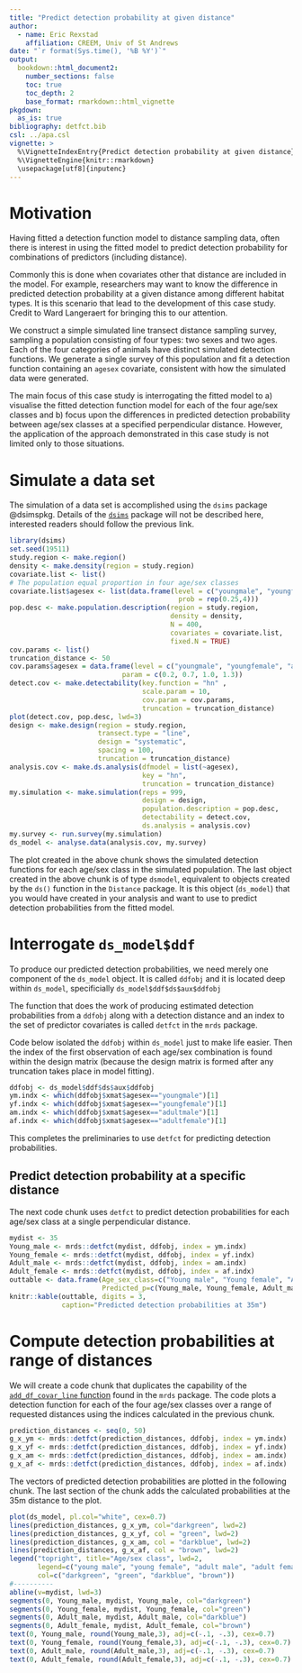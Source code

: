 ```yaml
---
title: "Predict detection probability at given distance"
author:
  - name: Eric Rexstad 
    affiliation: CREEM, Univ of St Andrews
date: "`r format(Sys.time(), '%B %Y')`"
output: 
  bookdown::html_document2:
    number_sections: false
    toc: true
    toc_depth: 2
    base_format: rmarkdown::html_vignette
pkgdown:
  as_is: true 
bibliography: detfct.bib
csl: ../apa.csl     
vignette: >
  %\VignetteIndexEntry{Predict detection probability at given distance}
  %\VignetteEngine{knitr::rmarkdown}
  \usepackage[utf8]{inputenc}
---
```


# Motivation

Having fitted a detection function model to distance sampling data, often there is interest in using the fitted model to predict detection probability for combinations of predictors (including distance). 

Commonly this is done when covariates other that distance are included in the model. For example, researchers may want to know the difference in predicted detection probability at a given distance among different habitat types. It is this scenario that lead to the development of this case study. Credit to Ward Langeraert for bringing this to our attention.

We construct a simple simulated line transect distance sampling survey, sampling a population consisting of four types: two sexes and two ages. Each of the four categories of animals have distinct simulated detection functions. We generate a single survey of this population and fit a detection function containing an `agesex` covariate, consistent with how the simulated data were generated.

The main focus of this case study is interrogating the fitted model to a) visualise the fitted detection function model for each of the four age/sex classes and b) focus upon the differences in predicted detection probability between age/sex classes at a specified perpendicular distance. However, the application of the approach demonstrated in this case study is not limited only to those situations.

# Simulate a data set

The simulation of a data set is accomplished using the `dsims` package @dsimspkg. Details of the [`dsims`](https://distancesampling.org/dsims/index.html) package will not be described here, interested readers should follow the previous link.

```r
library(dsims)
set.seed(19511)
study.region <- make.region()
density <- make.density(region = study.region)
covariate.list <- list()
# The population equal proportion in four age/sex classes
covariate.list$agesex <- list(data.frame(level = c("youngmale", "youngfemale", "adultmale", "adultfemale"), 
                                          prob = rep(0.25,4)))
pop.desc <- make.population.description(region = study.region, 
                                        density = density, 
                                        N = 400,
                                        covariates = covariate.list,
                                        fixed.N = TRUE)
cov.params <- list()
truncation_distance <- 50
cov.params$agesex = data.frame(level = c("youngmale", "youngfemale", "adultmale", "adultfemale"), 
                            param = c(0.2, 0.7, 1.0, 1.3))
detect.cov <- make.detectability(key.function = "hn" ,
                                 scale.param = 10,
                                 cov.param = cov.params, 
                                 truncation = truncation_distance)
plot(detect.cov, pop.desc, lwd=3)
design <- make.design(region = study.region,
                      transect.type = "line",
                      design = "systematic",
                      spacing = 100,
                      truncation = truncation_distance)
analysis.cov <- make.ds.analysis(dfmodel = list(~agesex),
                                 key = "hn",
                                 truncation = truncation_distance)
my.simulation <- make.simulation(reps = 999, 
                                 design = design,
                                 population.description = pop.desc,
                                 detectability = detect.cov,
                                 ds.analysis = analysis.cov)
my.survey <- run.survey(my.simulation)
ds_model <- analyse.data(analysis.cov, my.survey)
```

The plot created in the above chunk shows the simulated detection functions for each age/sex class in the simulated population. The last object created in the above chunk is of type `dsmodel`, equivalent to objects created by the `ds()` function in the `Distance` package. It is this object (`ds_model`) that you would have created in your analysis and want to use to predict detection probabilities from the fitted model.

# Interrogate `ds_model$ddf`

To produce our predicted detection probabilities, we need merely one component of the `ds_model` object. It is called `ddfobj` and it is located deep within `ds_model`, specificially `ds_model$ddf$ds$aux$ddfobj`

The function that does the work of producing estimated detection probabilities from a `ddfobj` along with a detection distance and an index to the set of predictor covariates is called `detfct` in the `mrds` package.

Code below isolated the `ddfobj` within `ds_model` just to make life easier. Then the index of the first observation of each age/sex combination is found within the design matrix (because the design matrix is formed after any truncation takes place in model fitting).

```r
ddfobj <- ds_model$ddf$ds$aux$ddfobj
ym.indx <- which(ddfobj$xmat$agesex=="youngmale")[1]
yf.indx <- which(ddfobj$xmat$agesex=="youngfemale")[1]
am.indx <- which(ddfobj$xmat$agesex=="adultmale")[1]
af.indx <- which(ddfobj$xmat$agesex=="adultfemale")[1]
```

This completes the preliminaries to use `detfct` for predicting detection probabilities.

## Predict detection probability at a specific distance

The next code chunk uses `detfct` to predict detection probabilities for each age/sex class at a single perpendicular distance.

```r
mydist <- 35
Young_male <- mrds::detfct(mydist, ddfobj, index = ym.indx)
Young_female <- mrds::detfct(mydist, ddfobj, index = yf.indx)
Adult_male <- mrds::detfct(mydist, ddfobj, index = am.indx)
Adult_female <- mrds::detfct(mydist, ddfobj, index = af.indx)
outtable <- data.frame(Age_sex_class=c("Young male", "Young female", "Adult male", "Adult female"),
                       Predicted_p=c(Young_male, Young_female, Adult_male, Adult_female))
knitr::kable(outtable, digits = 3, 
             caption="Predicted detection probabilities at 35m")
```

# Compute detection probabilities at range of distances

We will create a code chunk that duplicates the capability of the [`add_df_covar_line` function](https://distancesampling.org/mrds/reference/add.df.covar.line.html) found in the `mrds` package. The code plots a detection function for each of the four age/sex classes over a range of requested distances using the indices calculated in the previous chunk.

```r
prediction_distances <- seq(0, 50) 
g_x_ym <- mrds::detfct(prediction_distances, ddfobj, index = ym.indx)
g_x_yf <- mrds::detfct(prediction_distances, ddfobj, index = yf.indx)
g_x_am <- mrds::detfct(prediction_distances, ddfobj, index = am.indx)
g_x_af <- mrds::detfct(prediction_distances, ddfobj, index = af.indx)
```

The vectors of predicted detection probabilities are plotted in the following chunk. The last section of the chunk adds the calculated probabilities at the 35m distance to the plot.

```r
plot(ds_model, pl.col="white", cex=0.7)
lines(prediction_distances, g_x_ym, col="darkgreen", lwd=2)
lines(prediction_distances, g_x_yf, col = "green", lwd=2)
lines(prediction_distances, g_x_am, col = "darkblue", lwd=2)
lines(prediction_distances, g_x_af, col = "brown", lwd=2)
legend("topright", title="Age/sex class", lwd=2,
       legend=c("young male", "young female", "adult male", "adult female"),
       col=c("darkgreen", "green", "darkblue", "brown"))
#----------
abline(v=mydist, lwd=3)
segments(0, Young_male, mydist, Young_male, col="darkgreen")
segments(0, Young_female, mydist, Young_female, col="green")
segments(0, Adult_male, mydist, Adult_male, col="darkblue")
segments(0, Adult_female, mydist, Adult_female, col="brown")
text(0, Young_male, round(Young_male,3), adj=c(-.1, -.3), cex=0.7)
text(0, Young_female, round(Young_female,3), adj=c(-.1, -.3), cex=0.7)
text(0, Adult_male, round(Adult_male,3), adj=c(-.1, -.3), cex=0.7)
text(0, Adult_female, round(Adult_female,3), adj=c(-.1, -.3), cex=0.7)
```

